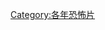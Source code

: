 {{Year by category
|m=2
|c=0
|d=1
|y=5
|cat=恐怖片
|sortkey=恐怖
|parent=2015年電影作品
|subcat=2010年代恐怖片
}}

[[Category:各年恐怖片|Category:各年恐怖片]]